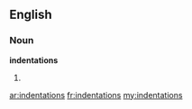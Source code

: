 ==English==

===Noun===
'''indentations'''

# {{plural of|[[indentation]]}}

[[ar:indentations]]
[[fr:indentations]]
[[my:indentations]]